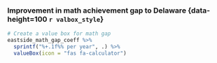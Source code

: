 ### Improvement in math achievement gap to Delaware {data-height=100 `r valbox_style`}

```r
# Create a value box for math gap
eastside_math_gap_coeff %>%
  sprintf("%+.1f%% per year", .) %>%
  valueBox(icon = "fas fa-calculator")
```
